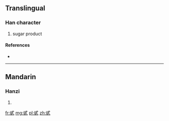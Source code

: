 ==Translingual==

===Han character===
{{Han char|rn=99|rad=甘|as=03|sn=8|four=|canj=戈心廿一 (IPTM)}}

# sugar product

====References====
* {{Han ref|kx=0355.101|hdz=10559.070|uh=7519|ud=29977}}

----

==Mandarin==

===Hanzi===
{{cmn-hanzi|pin=[[dài]] ([[dai4]])|wg=tai<sup>4</sup>}}

# {{defn|lang=cmn|sort=甘03}}

[[fr:甙]]
[[mg:甙]]
[[pl:甙]]
[[zh:甙]]